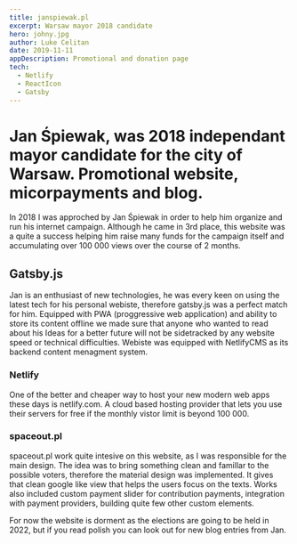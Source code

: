 ```yaml
---
title: janspiewak.pl
excerpt: Warsaw mayor 2018 candidate 
hero: johny.jpg
author: Luke Celitan
date: 2019-11-11
appDescription: Promotional and donation page
tech:
  - Netlify
  - ReactIcon
  - Gatsby
---
```


# Jan Śpiewak, was 2018 independant mayor candidate for the city of Warsaw. Promotional website, micorpayments and blog.

In 2018 I was approched by Jan Śpiewak in order to help him organize and run his internet campaign.
Although he came in 3rd place, this website was a quite a success helping him raise many funds for the campaign itself and accumulating over 100 000 views over the course of 2 months.

## Gatsby.js

Jan is an enthusiast of new technologies, he was every keen on using the latest tech for his personal webiste, therefore gatsby.js was a perfect match for him. Equipped with PWA (proggressive web application) and ability to store its content offline we made sure that anyone who wanted to read about his Ideas for a better future will not be sidetracked by any website speed or technical difficulties. Webiste was equipped with NetlifyCMS as its backend content menagment system.

### Netlify
One of the better and cheaper way to host your new modern web apps these days is netlify.com. A cloud based hosting provider that lets you use their servers for free if the monthly vistor limit is beyond 100 000.

### spaceout.pl

spaceout.pl work quite intesive on this website, as I was responsible for the main design. The idea was to bring something clean and famillar to the possible voters, therefore the material design was implemented. It gives that clean google like view that helps the users focus on the texts. Works also included custom payment slider for contribution payments, integration with payment providers, building quite few other custom elements.

For now the website is dorment as the elections are going to be held in 2022, but if you read polish you can look out for new blog entries from Jan.

